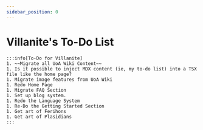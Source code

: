 ```yaml
---
sidebar_position: 0
---
```

# Villanite's To-Do List
    :::info[To-Do for Villanite]
    1. ~~Migrate all UoA Wiki Content~~
    1. Is it possible to inject MDX content (ie, my to-do list) into a TSX file like the home page?
    1. Migrate image features from UoA Wiki
    1. Redo Home Page
    1. Migrate FAQ Section
    1. Set up blog system.
    1. Redo the Language System
    1. Re-Do the Getting Started Section
    1. Get art of Ferihons
    1. Get art of Plasidians
    :::